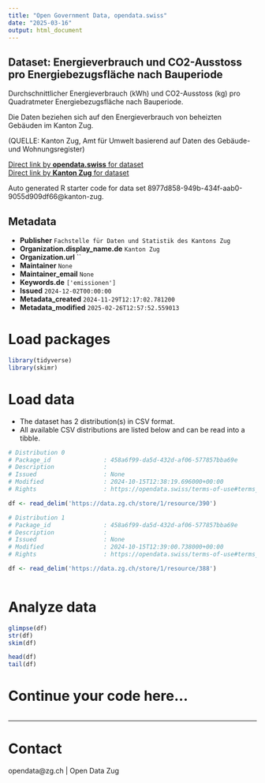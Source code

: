 ```yaml
---
title: "Open Government Data, opendata.swiss"
date: "2025-03-16"
output: html_document
---
```


## Dataset: Energieverbrauch und CO2-Ausstoss pro Energiebezugsfläche nach Bauperiode

Durchschnittlicher Energieverbrauch (kWh) und CO2-Ausstoss (kg) pro Quadratmeter Energiebezugsfläche nach Bauperiode.

Die Daten beziehen sich auf den Energieverbrauch von beheizten Gebäuden im Kanton Zug.

(QUELLE: Kanton Zug, Amt für Umwelt basierend auf Daten des Gebäude- und Wohnungsregister)

[Direct link by **opendata.swiss** for dataset](https://opendata.swiss/de/dataset/energieverbrauch-und-co2-ausstoss-pro-energiebezugsflache-nach-bauperiode)<br>
[Direct link by **Kanton Zug** for dataset](https://www.zg.ch/behoerden/gesundheitsdirektion/statistikfachstelle/themen/18-energie)

Auto generated R starter code for data set 8977d858-949b-434f-aab0-9055d909df66@kanton-zug.

## Metadata

- **Publisher** `Fachstelle für Daten und Statistik des Kantons Zug`
- **Organization.display_name.de** `Kanton Zug`
- **Organization.url** ``
- **Maintainer** `None`
- **Maintainer_email** `None`
- **Keywords.de** `['emissionen']`
- **Issued** `2024-12-02T00:00:00`
- **Metadata_created** `2024-11-29T12:17:02.781200`
- **Metadata_modified** `2025-02-26T12:57:52.559013`


# Load packages

```r

library(tidyverse)
library(skimr)

```

# Load data

-   The dataset has 2 distribution(s) in CSV format.
-   All available CSV distributions are listed below and can be read into a tibble.

```r

# Distribution 0
# Package_id               : 458a6f99-da5d-432d-af06-577857bba69e
# Description              : 
# Issued                   : None
# Modified                 : 2024-10-15T12:38:19.696000+00:00
# Rights                   : https://opendata.swiss/terms-of-use#terms_by

df <- read_delim('https://data.zg.ch/store/1/resource/390')

# Distribution 1
# Package_id               : 458a6f99-da5d-432d-af06-577857bba69e
# Description              : 
# Issued                   : None
# Modified                 : 2024-10-15T12:39:00.738000+00:00
# Rights                   : https://opendata.swiss/terms-of-use#terms_by

df <- read_delim('https://data.zg.ch/store/1/resource/388')



```

# Analyze data

```r

glimpse(df)
str(df)
skim(df)

head(df)
tail(df)

```

# Continue your code here...

```r

```

------------------------------------------------------------------------

# Contact

opendata@zg.ch | Open Data Zug
